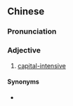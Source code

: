 {{also|资本密集型}}
==Chinese==
{{zh-forms|s=资本密集型|type=23}}

===Pronunciation===
{{zh-pron
|m=zīběn mìjíxíng
|c=zi1 bun2 mat6 zaap6 jing4
|cat=a
}}

===Adjective===
{{zh-adj}}

# [[capital-intensive]] {{gloss|when used as an attributive}}

====Synonyms====
* {{zh-l|資本密集}}